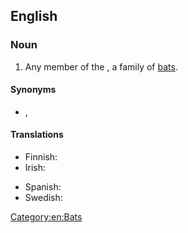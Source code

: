 ==English==
{{wikipedia}}

===Noun===
{{en-noun}}

# Any member of the {{l|mul|Vespertilionidae}}, a family of [[bat]]s.

====Synonyms====
* {{sense|bat in Vespertilionidae}} {{vern|common bat}}, {{vern|evening bat}}

====Translations====
{{trans-top|bat in Vespertilionidae}}
* Finnish: {{t|fi|aitolepakko}}
* Irish: {{t|ga|ialtóg choiteann|f}}
{{trans-mid}}
* Spanish: {{t|es|vespertiliónido|m}}
* Swedish: {{t|sv|läderlapp}}
{{trans-bottom}}

[[Category:en:Bats]]